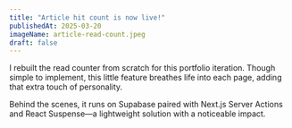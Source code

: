 ---
title: "Article hit count is now live!"
publishedAt: 2025-03-20
imageName: article-read-count.jpeg
draft: false
---

I rebuilt the read counter from scratch for this portfolio iteration. Though simple to implement, this little feature breathes life into each page, adding that extra touch of personality.

Behind the scenes, it runs on Supabase paired with Next.js Server Actions and React Suspense—a lightweight solution with a noticeable impact.
